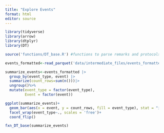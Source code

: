 ```yaml
---
title: "Explore Events"
format: html
editor: source
---
```


```r
library(tidyverse)
library(arrow)
library(dtplyr)
library(DT)

source('functions/DT_base.R') #functions to parse remarks and protocols

events_formatted<-read_parquet('data/intermediate_files/events_formatted.parquet')

summarize_events<-events_formatted |> 
  group_by(event_type, event) |> 
  summarize(count_rows=sum(n()))|>
  ungroup()%>%
  mutate(event_type = factor(event_type), 
         Event = factor(event))

```

```r
ggplot(summarize_events)+
  geom_bar(aes(x = event, y = count_rows, fill = event_type), stat = "identity")+
  facet_wrap(event_type~., scales = 'free')+
  coord_flip()
```
```r
fxn_DT_base(summarize_events)
```




